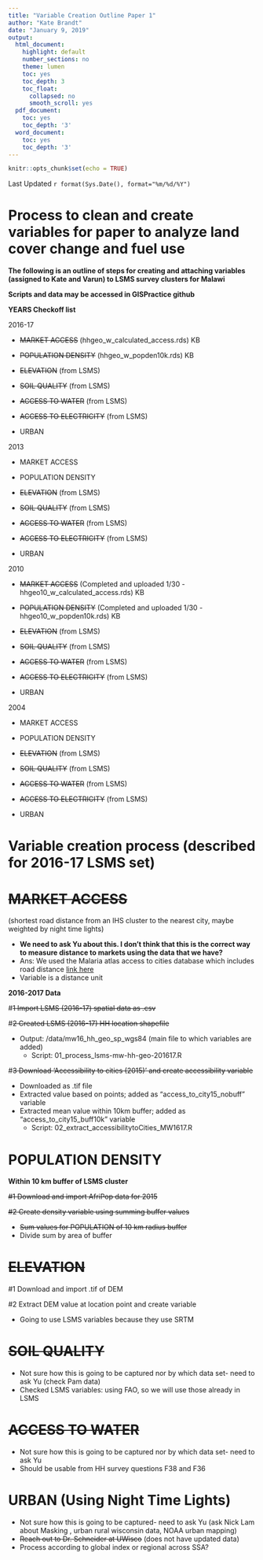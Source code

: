 ```yaml
---
title: "Variable Creation Outline Paper 1"
author: "Kate Brandt"
date: "January 9, 2019"
output:
  html_document:
    highlight: default
    number_sections: no
    theme: lumen
    toc: yes
    toc_depth: 3
    toc_float:
      collapsed: no
      smooth_scroll: yes
  pdf_document:
    toc: yes
    toc_depth: '3'
  word_document:
    toc: yes
    toc_depth: '3'
---
```


```r
knitr::opts_chunk$set(echo = TRUE)
```

Last Updated `r format(Sys.Date(), format="%m/%d/%Y")`

# Process to clean and create variables for paper to analyze land cover change and fuel use

**The following is an outline of steps for creating and attaching variables (assigned to Kate and Varun) to LSMS survey clusters for Malawi**

**Scripts and data may be accessed in GISPractice github**

**YEARS Checkoff list**

  2016-17
  
  * ~~MARKET ACCESS~~ (hhgeo_w_calculated_access.rds) KB
  
  * ~~POPULATION DENSITY~~ (hhgeo_w_popden10k.rds) KB
  
  * ~~ELEVATION~~ (from LSMS)
  
  * ~~SOIL QUALITY~~ (from LSMS)
  
  * ~~ACCESS TO WATER~~ (from LSMS)
  
  * ~~ACCESS TO ELECTRICITY~~ (from LSMS)
  
  * URBAN
  
  2013
  
  * MARKET ACCESS
  
  * POPULATION DENSITY
  
  * ~~ELEVATION~~ (from LSMS)
  
  * ~~SOIL QUALITY~~ (from LSMS)
  
  * ~~ACCESS TO WATER~~ (from LSMS)
  
  * ~~ACCESS TO ELECTRICITY~~ (from LSMS)
  
  * URBAN
  
  2010
  
  * ~~MARKET ACCESS~~ (Completed and uploaded 1/30 - hhgeo10_w_calculated_access.rds) KB
  
  * ~~POPULATION DENSITY~~ (Completed and uploaded 1/30 - hhgeo10_w_popden10k.rds) KB
  
  * ~~ELEVATION~~ (from LSMS)
  
  * ~~SOIL QUALITY~~ (from LSMS)
  
  * ~~ACCESS TO WATER~~ (from LSMS)
  
  * ~~ACCESS TO ELECTRICITY~~ (from LSMS)
  
  * URBAN
  
  2004
  
  * MARKET ACCESS
  
  * POPULATION DENSITY
  
  * ~~ELEVATION~~ (from LSMS)
  
  * ~~SOIL QUALITY~~ (from LSMS)
  
  * ~~ACCESS TO WATER~~ (from LSMS)
  
  * ~~ACCESS TO ELECTRICITY~~ (from LSMS)
  
  * URBAN


# Variable  creation process (described for 2016-17 LSMS set)

# ~~MARKET ACCESS~~ 
  (shortest road distance from an IHS cluster to the nearest city, maybe weighted by night time lights)
  
  * **We need to ask Yu about this.  I don't think that this is the correct way to measure distance to markets using the data that we have?**
  * Ans: We used the Malaria atlas access to cities database which includes road distance [link here](https://map.ox.ac.uk/research-project/accessibility_to_cities/)
  * Variable is a distance unit
  

  **2016-2017 Data**
  
  #~~1 Import LSMS (2016-17) spatial data as .csv~~
  
  #~~2 Created LSMS (2016-17) HH location shapefile~~
    
  * Output: /data/mw16_hh_geo_sp_wgs84 (main file to which variables are added)
    + Script: 01_process_lsms-mw-hh-geo-201617.R
  

  #~~3 Download 'Accessibility to cities (2015)' and create accessibility variable~~
  
  * Downloaded as .tif file
  * Extracted value based on points; added as "access_to_city15_nobuff" variable
  * Extracted mean value within 10km buffer; added as "access_to_city15_buff10k" variable
    + Script: 02_extract_accessibilitytoCities_MW1617.R

  
# POPULATION DENSITY

**Within 10 km buffer of LSMS cluster**

  ~~#1 Download and import AfriPop data for 2015~~
  
  ~~#2 Create density variable using summing buffer values~~
  
  * ~~Sum values for POPULATION of 10 km radius buffer~~
  * Divide sum by area of buffer
  
  
# ~~ELEVATION~~

  #1 Download and import .tif of DEM
  
  #2 Extract DEM value at location point and create variable
  
  * Going to use LSMS variables because they use SRTM
  
# ~~SOIL QUALITY~~
  
  * Not sure how this is going to be captured nor by which data set- need to ask Yu (check Pam data)
  * Checked LSMS variables: using FAO, so we will use those already in LSMS
  
  
# ~~ACCESS TO WATER~~ 

  * Not sure how this is going to be captured nor by which data set- need to ask Yu
  * Should be usable from HH survey questions F38 and F36


# URBAN (Using Night Time Lights) 

  * Not sure how this is going to be captured- need to ask Yu (ask Nick Lam about Masking , urban rural wisconsin data, NOAA urban mapping)
  * ~~Reach out to Dr. Schneider at UWisco~~ (does not have updated data)
  * Process according to global index or regional across SSA?
  




